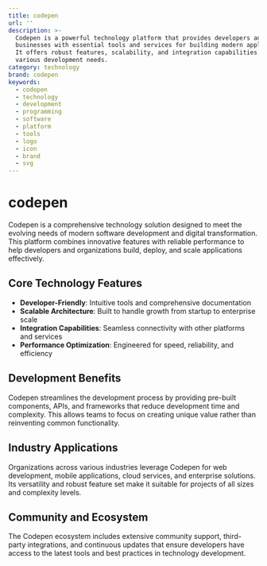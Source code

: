 ```yaml
---
title: codepen
url: ''
description: >-
  Codepen is a powerful technology platform that provides developers and
  businesses with essential tools and services for building modern applications.
  It offers robust features, scalability, and integration capabilities for
  various development needs.
category: technology
brand: codepen
keywords:
  - codepen
  - technology
  - development
  - programming
  - software
  - platform
  - tools
  - logo
  - icon
  - brand
  - svg
---
```


# codepen

Codepen is a comprehensive technology solution designed to meet the evolving needs of modern software development and digital transformation. This platform combines innovative features with reliable performance to help developers and organizations build, deploy, and scale applications effectively.

## Core Technology Features

- **Developer-Friendly**: Intuitive tools and comprehensive documentation
- **Scalable Architecture**: Built to handle growth from startup to enterprise scale
- **Integration Capabilities**: Seamless connectivity with other platforms and services
- **Performance Optimization**: Engineered for speed, reliability, and efficiency

## Development Benefits

Codepen streamlines the development process by providing pre-built components, APIs, and frameworks that reduce development time and complexity. This allows teams to focus on creating unique value rather than reinventing common functionality.

## Industry Applications

Organizations across various industries leverage Codepen for web development, mobile applications, cloud services, and enterprise solutions. Its versatility and robust feature set make it suitable for projects of all sizes and complexity levels.

## Community and Ecosystem

The Codepen ecosystem includes extensive community support, third-party integrations, and continuous updates that ensure developers have access to the latest tools and best practices in technology development.
